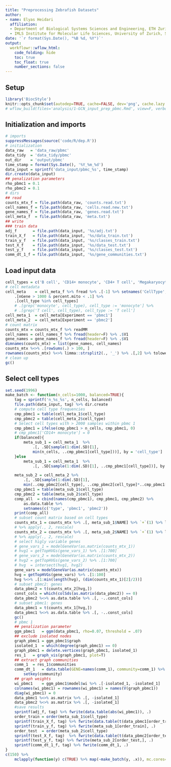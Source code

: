 ```yaml
---
title: "Preprocessing Zebrafish Datasets"
author:
- name: Elyas Heidari
  affiliation:
  - Department of Biological Systems Sciences and Engineering, ETH Zurich, Switzerland 
  - IMLS Institute for Molecular Life Sciences, University of Zurich, Switzerland
date: '`r format(Sys.Date(), "%B %d, %Y")`'
output:
  workflowr::wflow_html:
    code_folding: hide
    toc: true
    toc_float: true
    number_sections: false
---
```


<!-- 2020-06-12 22:41 -->
<!-- elihei  [<eheidari@student.ethz.ch>]-->
<!--/Volumes/Projects/scGCN/analysis/1-GCN_input_prep_pbmc.Rmd-->

## Setup
```r
library('BiocStyle')
knitr::opts_chunk$set(autodep=TRUE, cache=FALSE, dev='png', cache.lazy = FALSE)
# wflow_build(files='analysis/1-GCN_input_prep_pbmc.Rmd', view=F, verbose=T, delete_cache=F)
```


## Initialization and imports
```r
# imports
suppressMessages(source('code/R/dep.R'))
# initialization
data_raw   = 'data_raw/pbmc'
data_tidy  = 'data_tidy/pbmc'
out_dir    = 'output/pbmc'
time_stamp = format(Sys.Date(), '%Y_%m_%d')
data_input = sprintf('data_input/pbmc_%s', time_stamp)
dir.create(data_input)
## penalization parameters
rho_pbmc1 = 0.1
rho_pbmc2 = 0.1
# dirs
## read
counts_mtx_f = file.path(data_raw, 'counts.read.txt')
cell_names_f = file.path(data_raw, 'cells.read.new.txt')
gene_names_f = file.path(data_raw, 'genes.read.txt')
cell_meta_f  = file.path(data_raw, 'meta.txt')
## write
### train data
adj_f       = file.path(data_input, '%s/adj.txt')
train_X_f   = file.path(data_input, '%s/data_train.txt')
train_y_f   = file.path(data_input, '%s/classes_train.txt')
test_X_f    = file.path(data_input, '%s/data_test.txt')
test_y_f    = file.path(data_input, '%s/classes_test.txt')
comm_dt_1_f = file.path(data_input, '%s/gene_communities.txt')
```

## Load input data
```r
cell_types = c('B cell', 'CD14+ monocyte', 'CD4+ T cell', 'Megakaryocyte', 'Natural killer cell')
# cell metadata
cell_meta    = cell_meta_f %>% fread %>% .[-1] %>% setnames('CellType', 'cell_type') %>%
    .[nGene > 1000 & percent.mito < .1] %>%
    .[cell_type %in% cell_types]
    # .[grep('monocyte', cell_type), cell_type := 'monocyte'] %>%
    # .[grep('T cell', cell_type), cell_type := 'T cell']
cell_meta_1  = cell_meta[Experiment == 'pbmc1']
cell_meta_2  = cell_meta[Experiment == 'pbmc2']
# count matrix
counts_mtx = counts_mtx_f %>% readMM 
cell_names = cell_names_f %>% fread(header=F) %>% .$V1
gene_names = gene_names_f %>% fread(header=F) %>% .$V1
dimnames(counts_mtx) = list(gene_names, cell_names)
counts_mtx %<>% .[rowSums(.) > 100, ]
rownames(counts_mtx) %<>% limma::strsplit2(., '_') %>% .[,2] %>% tolower
# clean up
gc()
```

## Select cell types
```r
set.seed(1996)
make_batch <- function(n_cells=1000, balanced=TRUE){
    tag = sprintf('n_%s_%s', n_cells, balanced)
    file.path(data_input, tag) %>% dir.create
    # compute cell type frequencies
    cmp_pbmc1 = table(cell_meta_1$cell_type)
    cmp_pbmc2 = table(cell_meta_2$cell_type)
    # Select cell types with > 2000 samples within pbmc 1
    cmp_pbmc1 = ifelse(cmp_pbmc1 > n_cells, cmp_pbmc1, 0)
    # cmp_pbmc1['CD14+ monocyte'] = 0
    if(balanced){
        meta_sub_1 = cell_meta_1  %>%
            .[, .SD[sample(1:dim(.SD)[1], 
            min(n_cells, ..cmp_pbmc1[cell_type]))], by = 'cell_type']
    }else
        meta_sub_1 = cell_meta_1  %>%
            .[, .SD[sample(1:dim(.SD)[1], ..cmp_pbmc1[cell_type])], by = 'cell_type']

    meta_sub_2 = cell_meta_2 %>%
        .[, .SD[sample(1:dim(.SD)[1],
        min(..cmp_pbmc2[cell_type], ..cmp_pbmc2[cell_type]*..cmp_pbmc1[cell_type]))], by = 'cell_type']
    cmp_pbmc1 = table(meta_sub_1$cell_type)
    cmp_pbmc2 = table(meta_sub_2$cell_type)
    comp_all  = cbind(names(cmp_pbmc1), cmp_pbmc1, cmp_pbmc2) %>%
        as.data.table %>%
        setnames(c('type', 'pbmc1', 'pbmc2'))
    print(comp_all)
    # subset count matrix based on cell types
    counts_mtx_1 = counts_mtx %>% .[, meta_sub_1$NAME] %>% `+`(1) %>% log2 
    # %>% apply(., 2, rescale)
    counts_mtx_2 = counts_mtx %>% .[, meta_sub_2$NAME] %>% `+`(1) %>% log2 
    # %>% apply(., 2, rescale)
    # select higly variable genes
    # gene_vars_1 = modelGeneVar(as.matrix(counts_mtx_1))
    # hvg1 = getTopHVGs(gene_vars_1) %>% .[1:700]
    # gene_vars_2 = modelGeneVar(as.matrix(counts_mtx_2))
    # hvg2 = getTopHVGs(gene_vars_2) %>% .[1:700]
    # hvg  = intersect(hvg1, hvg2)
    gene_vars = modelGeneVar(as.matrix(counts_mtx))
    hvg = getTopHVGs(gene_vars) %>% .[1:100]
    hvg %<>% .[1:min(length(hvg), (dim(counts_mtx_1)[2]/2))]
    # subset pbmc2: genes
    data_pbmc2 = t(counts_mtx_2[hvg,])
    const_cols = which(colSds(as.matrix(data_pbmc2)) == 0)
    data_pbmc2 %<>% as.data.table %>% .[, -..const_cols] 
    # subset pbmc1: genes
    data_pbmc1 = t(counts_mtx_1[hvg,])
    data_pbmc1 %<>% as.data.table %>% .[, -..const_cols]
    gc() 
    # pbmc 1
    ## penalization parameter
    ggm_pbmc1   = ggm(data_pbmc1, rho=0.07, threshold = .07)
    ## exclude isolated nodes
    graph_pbmc1 = ggm_pbmc1$graph
    isolated_1  = which(degree(graph_pbmc1) == 0)
    graph_pbmc1 = delete.vertices(graph_pbmc1, isolated_1)
    res_1   = graph_vis(graph_pbmc1, plot=T)
    ## extract graph communities
    comm_1  = res_1$communities
    comm_dt_1   = data.table(GENE=names(comm_1), community=comm_1) %>%
        setkey(community)
    ## graph weights
    wi_pbmc1    = ggm_pbmc1$model$wi %>% .[-isolated_1, -isolated_1]
    colnames(wi_pbmc1) = rownames(wi_pbmc1) = names(V(graph_pbmc1))
    diag(wi_pbmc1) = 0
    data_pbmc1 %<>% as.matrix %>% .[, -isolated_1] 
    data_pbmc2 %<>% as.matrix %>% .[, -isolated_1]
    #save results
    sprintf(adj_f, tag) %>% fwrite(data.table(abs(wi_pbmc1)), .)
    order_train = order(meta_sub_1$cell_type)
    sprintf(train_X_f, tag) %>% fwrite(data.table(t(data_pbmc1[order_train,])), .)
    sprintf(train_y_f, tag) %>% fwrite(meta_sub_1[order_train], .)
    order_test  = order(meta_sub_2$cell_type)
    sprintf(test_X_f, tag)  %>% fwrite(data.table(t(data_pbmc2[order_test,])), .)
    sprintf(test_y_f, tag) %>% fwrite(meta_sub_2[order_test,], .)
    sprintf(comm_dt_1_f, tag) %>% fwrite(comm_dt_1, .)
}
c(150) %>% 
    mclapply(function(y) c(TRUE) %>% map(~make_batch(y, .x)), mc.cores=2)

```
